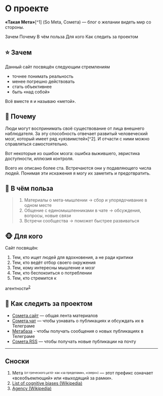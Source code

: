 
<SEO
  title="О проекте"
/>

# О проекте

**«Такая Мета»**[^1] (So Meta, Сомета) — блог о желании видеть мир со стороны.

<TableOfContents>
  <TOCItem href="#-зачем">Зачем</TOCItem>
  <TOCItem href="#🧠-почему">Почему</TOCItem>
  <TOCItem href="#-в-чём-польза">В чём польза</TOCItem>
  <TOCItem href="#-для-кого">Для кого</TOCItem>
  <TOCItem href="#-как-следить-за-проектом">Как следить за проектом</TOCItem>
</TableOfContents>

## ⭐️ Зачем

Данный сайт посвящён следующим стремлениям

- точнее понимать реальность
- менее погрешно действовать
- стать объективнее
- быть «над собой»

Всё вместе я и называю «метой».

## 🧠 Почему

Люди могут воспринимать своё существование от лица внешнего наблюдателя. За эту способность отвечает развитый человеческий мозг, который имеет ряд «уязвимстей»[^2]. И отчасти с ними можно справляться самостоятельно.

Вот некоторые из ошибок мозга: ошибка выжившего, эвристика доступности, иллюзия контроля.

Всего их описано более ста. Встречаются они у подавляющего числа людей. Понимая эти искажения я могу их заметить и предотвратить.

## 🍏 В чём польза

> 1. Материалы о мета-мышлении → сбор и упорядочивание в одном месте
> 4. Общение с единомышленниками в чате → обсуждения, вопросы, новые связи
> 3. Встречи сообщества → поможет быстрее развиваться

## 🐵 Для кого

Сайт посвящён:

1. Тем, кто ищет людей для вдохновения, а не ради критики
2. Тем, кто ведёт отбор своего окружения
3. Тем, кому интересны мышление и мозг
4. Тем, кто беспокоиться о потреблении
5. Тем, кто стремится к 
  <Tooltip  title="Агентность — способность человека к самостоятельному действию и к осознанному выбору" position="top" delay={333} theme="light">
    <span style={{textDecoration: "underline dashed"}}>агентности</span><sup><a href="#fn-3">2</a></sup>
  </Tooltip>

## 🔭 Как следить за проектом

- [Сомета.сайт](https://someta.site) — общая лента материалов
- [Сомета.чат](https://t.me/sometachat) — чтобы узнавать о публикациях и обсуждать их в Телеграме
- [Метабаза](https://t.me/metabaza) - чтобы получать сообщения о новых публикациях в Телеграме 
- [Сомета.RSS](https://someta.site/rss.xml) — чтобы получать новые публикации на почту

---

<CommentsBlock 
  pathName = '/about'
  postId = 'about'
  postTitle = 'about'
/>

## Сноски

1. <a name="fn-1"></a> Мета <sup><sub>(от греческого <i>μετά-</i> как «за пределами», «сверх»)</sub></sup> — этот префикс означает «всеобъемлющий» или «выходящий за рамки».
2. <a name="fn-2"></a> <a href="https://www.wikiwand.com/en/List_of_cognitive_biases">List of cognitive biases  (Wikipedia)</a>
3. <a name="fn-3"></a> <a href="https://www.wikiwand.com/en/Agency_(sociology)">Agency (Wikipedia)</a>